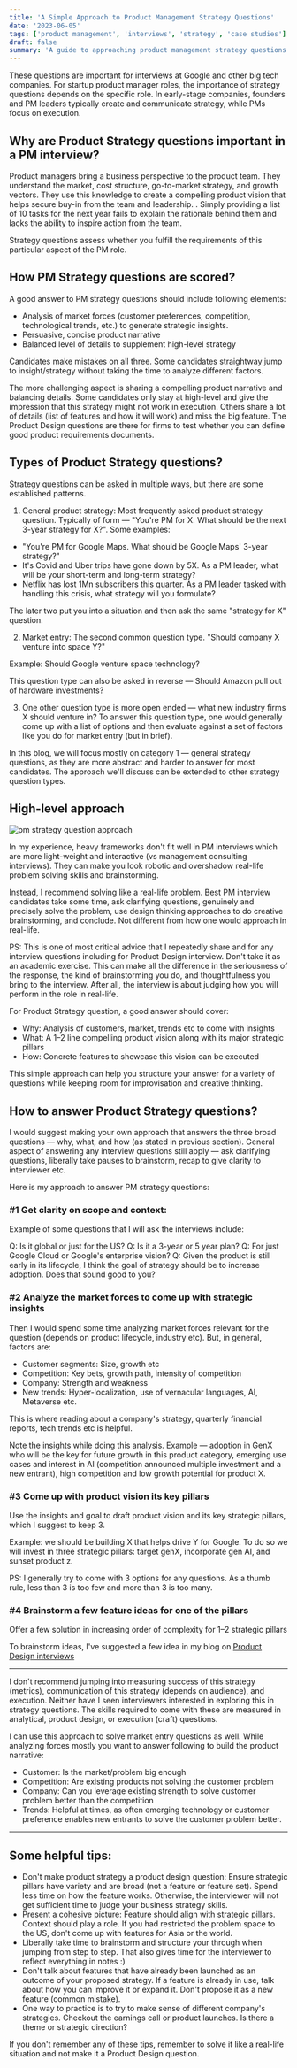 ```yaml
---
title: 'A Simple Approach to Product Management Strategy Questions'
date: '2023-06-05'
tags: ['product management', 'interviews', 'strategy', 'case studies']
draft: false
summary: 'A guide to approaching product management strategy questions in interviews, focusing on real-life problem-solving skills and a structured approach to analyze market forces, develop product vision, and brainstorm feature ideas.'
---
```


These questions are important for interviews at Google and other big tech companies. For startup product manager roles, the importance of strategy questions depends on the specific role. In early-stage companies, founders and PM leaders typically create and communicate strategy, while PMs focus on execution.

## Why are Product Strategy questions important in a PM interview?

Product managers bring a business perspective to the product team. They understand the market, cost structure, go-to-market strategy, and growth vectors. They use this knowledge to create a compelling product vision that helps secure buy-in from the team and leadership. . Simply providing a list of 10 tasks for the next year fails to explain the rationale behind them and lacks the ability to inspire action from the team.

Strategy questions assess whether you fulfill the requirements of this particular aspect of the PM role.

## How PM Strategy questions are scored?

A good answer to PM strategy questions should include following elements:

- Analysis of market forces (customer preferences, competition, technological trends, etc.) to generate strategic insights.
- Persuasive, concise product narrative
- Balanced level of details to supplement high-level strategy

Candidates make mistakes on all three. Some candidates straightway jump to insight/strategy without taking the time to analyze different factors.

The more challenging aspect is sharing a compelling product narrative and balancing details. Some candidates only stay at high-level and give the impression that this strategy might not work in execution. Others share a lot of details (list of features and how it will work) and miss the big feature. The Product Design questions are there for firms to test whether you can define good product requirements documents.

## Types of Product Strategy questions?

Strategy questions can be asked in multiple ways, but there are some established patterns.

1. General product strategy: Most frequently asked product strategy question. Typically of form — "You're PM for X. What should be the next 3-year strategy for X?". Some examples:

- "You're PM for Google Maps. What should be Google Maps' 3-year strategy?"
- It's Covid and Uber trips have gone down by 5X. As a PM leader, what will be your short-term and long-term strategy?
- Netflix has lost 1Mn subscribers this quarter. As a PM leader tasked with handling this crisis, what strategy will you formulate?

The later two put you into a situation and then ask the same "strategy for X" question.

2. Market entry: The second common question type. "Should company X venture into space Y?"

Example: Should Google venture space technology?

This question type can also be asked in reverse — Should Amazon pull out of hardware investments?

3. One other question type is more open ended — what new industry firms X should venture in? To answer this question type, one would generally come up with a list of options and then evaluate against a set of factors like you do for market entry (but in brief).

In this blog, we will focus mostly on category 1 — general strategy questions, as they are more abstract and harder to answer for most candidates. The approach we'll discuss can be extended to other strategy question types.

## High-level approach

![pm strategy question approach](/static/images/pm_strategy.webp)

In my experience, heavy frameworks don't fit well in PM interviews which are more light-weight and interactive (vs management consulting interviews). They can make you look robotic and overshadow real-life problem solving skills and brainstorming.

Instead, I recommend solving like a real-life problem. Best PM interview candidates take some time, ask clarifying questions, genuinely and precisely solve the problem, use design thinking approaches to do creative brainstorming, and conclude. Not different from how one would approach in real-life.

PS: This is one of most critical advice that I repeatedly share and for any interview questions including for Product Design interview. Don't take it as an academic exercise. This can make all the difference in the seriousness of the response, the kind of brainstorming you do, and thoughtfulness you bring to the interview. After all, the interview is about judging how you will perform in the role in real-life.

For Product Strategy question, a good answer should cover:

- Why: Analysis of customers, market, trends etc to come with insights
- What: A 1–2 line compelling product vision along with its major strategic pillars
- How: Concrete features to showcase this vision can be executed

This simple approach can help you structure your answer for a variety of questions while keeping room for improvisation and creative thinking.

## How to answer Product Strategy questions?

I would suggest making your own approach that answers the three broad questions — why, what, and how (as stated in previous section). General aspect of answering any interview questions still apply — ask clarifying questions, liberally take pauses to brainstorm, recap to give clarity to interviewer etc.

Here is my approach to answer PM strategy questions:

### #1 Get clarity on scope and context:

Example of some questions that I will ask the interviews include:

Q: Is it global or just for the US?
Q: Is it a 3-year or 5 year plan?
Q: For just Google Cloud or Google's enterprise vision?
Q: Given the product is still early in its lifecycle, I think the goal of strategy should be to increase adoption. Does that sound good to you?

### #2 Analyze the market forces to come up with strategic insights

Then I would spend some time analyzing market forces relevant for the question (depends on product lifecycle, industry etc). But, in general, factors are:

- Customer segments: Size, growth etc
- Competition: Key bets, growth path, intensity of competition
- Company: Strength and weakness
- New trends: Hyper-localization, use of vernacular languages, AI, Metaverse etc.

This is where reading about a company's strategy, quarterly financial reports, tech trends etc is helpful.

Note the insights while doing this analysis. Example — adoption in GenX who will be the key for future growth in this product category, emerging use cases and interest in AI (competition announced multiple investment and a new entrant), high competition and low growth potential for product X.

### #3 Come up with product vision its key pillars

Use the insights and goal to draft product vision and its key strategic pillars, which I suggest to keep 3.

Example: we should be building X that helps drive Y for Google. To do so we will invest in three strategic pillars: target genX, incorporate gen AI, and sunset product z.

PS: I generally try to come with 3 options for any questions. As a thumb rule, less than 3 is too few and more than 3 is too many.

### #4 Brainstorm a few feature ideas for one of the pillars

Offer a few solution in increasing order of complexity for 1–2 strategic pillars

To brainstorm ideas, I've suggested a few idea in my blog on [Product Design interviews](https://www.thepmcareer.com/blog/simpler-approach-to-product-management-interviews)

---

I don't recommend jumping into measuring success of this strategy (metrics), communication of this strategy (depends on audience), and execution. Neither have I seen interviewers interested in exploring this in strategy questions. The skills required to come with these are measured in analytical, product design, or execution (craft) questions.

I can use this approach to solve market entry questions as well. While analyzing forces mostly you want to answer following to build the product narrative:

- Customer: Is the market/problem big enough
- Competition: Are existing products not solving the customer problem
- Company: Can you leverage existing strength to solve customer problem better than the competition
- Trends: Helpful at times, as often emerging technology or customer preference enables new entrants to solve the customer problem better.

---

## Some helpful tips:

- Don't make product strategy a product design question: Ensure strategic pillars have variety and are broad (not a feature or feature set). Spend less time on how the feature works. Otherwise, the interviewer will not get sufficient time to judge your business strategy skills.
- Present a cohesive picture: Feature should align with strategic pillars. Context should play a role. If you had restricted the problem space to the US, don't come up with features for Asia or the world.
- Liberally take time to brainstorm and structure your through when jumping from step to step. That also gives time for the interviewer to reflect everything in notes :)
- Don't talk about features that have already been launched as an outcome of your proposed strategy. If a feature is already in use, talk about how you can improve it or expand it. Don't propose it as a new feature (common mistake).
- One way to practice is to try to make sense of different company's strategies. Checkout the earnings call or product launches. Is there a theme or strategic direction?

If you don't remember any of these tips, remember to solve it like a real-life situation and not make it a Product Design question.
